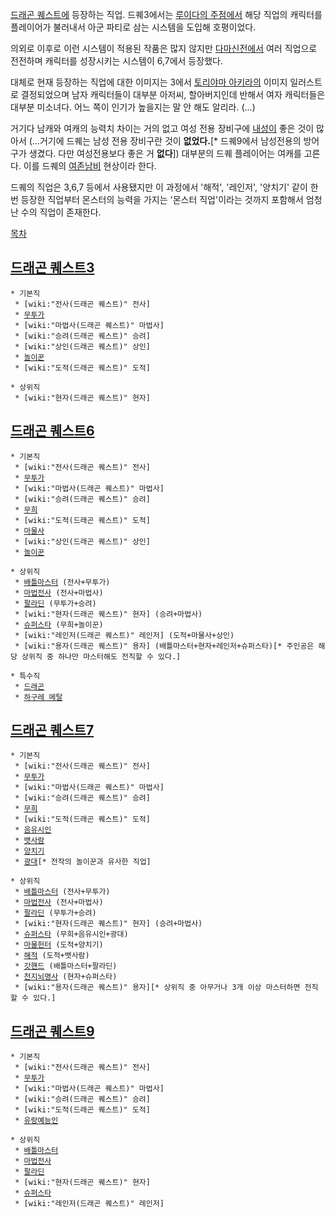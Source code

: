 [[드래곤 퀘스트]]에 등장하는 직업.
드퀘3에서는 [[루이다의 주점]]에서 해당 직업의 캐릭터를 플레이어가 불러내서 아군 파티로 삼는 시스템을 도입해 호평이었다.

의외로 이후로 이런 시스템이 적용된 작품은 많지 않지만 [[다마신전]]에서 여러 직업으로 전전하며 캐릭터를 성장시키는 시스템이 6,7에서 등장했다.

대체로 현재 등장하는 직업에 대한 이미지는 3에서 [[토리야마 아키라]]의 이미지 일러스트로 결정되었으며 남자 캐릭터들이 대부분 아저씨, 할아버지인데 반해서 여자 캐릭터들은 대부분 미소녀다. 어느 쪽이 인기가 높을지는 말 안 해도 알리라. (...)

거기다 남캐와 여캐의 능력치 차이는 거의 없고 여성 전용 장비구에 [[내성]]이 좋은 것이 많아서 (…거기에 드퀘는 남성 전용 장비구란 것이 '''없었다.'''[* 드퀘9에서 남성전용의 방어구가 생겼다. 다만 여성전용보다 좋은 거 '''없다''']) 대부분의 드퀘 플레이어는 여캐를 고른다. 이를 드퀘의 [[여존남비]] 현상이라 한다.

드퀘의 직업은 3,6,7 등에서 사용됐지만 이 과정에서 '해적', '레인저', '양치기' 같이 한 번 등장한 직업부터 몬스터의 능력을 가지는 '몬스터 직업'이라는 것까지 포함해서 엄청난 수의 직업이 존재한다. 


[[목차]]

== [[드래곤 퀘스트3]] ==
 * 기본직
  * [wiki:"전사(드래곤 퀘스트)" 전사]
  * [[무투가]]
  * [wiki:"마법사(드래곤 퀘스트)" 마법사]
  * [wiki:"승려(드래곤 퀘스트)" 승려]
  * [wiki:"상인(드래곤 퀘스트)" 상인]
  * [[놀이꾼]]
  * [wiki:"도적(드래곤 퀘스트)" 도적]

 * 상위직
  * [wiki:"현자(드래곤 퀘스트)" 현자]

== [[드래곤 퀘스트6]] ==
 * 기본직
  * [wiki:"전사(드래곤 퀘스트)" 전사]
  * [[무투가]]
  * [wiki:"마법사(드래곤 퀘스트)" 마법사]
  * [wiki:"승려(드래곤 퀘스트)" 승려]
  * [[무희]]
  * [wiki:"도적(드래곤 퀘스트)" 도적]
  * [[마물사]]
  * [wiki:"상인(드래곤 퀘스트)" 상인]
  * [[놀이꾼]]

 * 상위직
  * [[배틀마스터]] (전사+무투가)
  * [[마법전사]] (전사+마법사)
  * [[팔라딘]] (무투가+승려)
  * [wiki:"현자(드래곤 퀘스트)" 현자] (승려+마법사)
  * [[슈퍼스타]] (무희+놀이꾼)
  * [wiki:"레인저(드래곤 퀘스트)" 레인저] (도적+마물사+상인)
  * [wiki:"용자(드래곤 퀘스트)" 용자] (배틀마스터+현자+레인저+슈퍼스타)[* 주인공은 해당 상위직 중 하나만 마스터해도 전직할 수 있다.]

 * 특수직
  * [[드래곤]]
  * [[하구레 메탈]]

== [[드래곤 퀘스트7]] ==
 * 기본직
  * [wiki:"전사(드래곤 퀘스트)" 전사]
  * [[무투가]]
  * [wiki:"마법사(드래곤 퀘스트)" 마법사]
  * [wiki:"승려(드래곤 퀘스트)" 승려]
  * [[무희]]
  * [wiki:"도적(드래곤 퀘스트)" 도적]
  * [[음유시인]]
  * [[뱃사람]]
  * [[양치기]]
  * [[광대]][* 전작의 놀이꾼과 유사한 직업]

 * 상위직
  * [[배틀마스터]] (전사+무투가)
  * [[마법전사]] (전사+마법사)
  * [[팔라딘]] (무투가+승려)
  * [wiki:"현자(드래곤 퀘스트)" 현자] (승려+마법사)
  * [[슈퍼스타]] (무희+음유시인+광대)
  * [[마물헌터]] (도적+양치기)
  * [[해적]] (도적+뱃사람)
  * [[갓핸드]] (배틀마스터+팔라딘)
  * [[천지뇌명사]] (현자+슈퍼스타)
  * [wiki:"용자(드래곤 퀘스트)" 용자][* 상위직 중 아무거나 3개 이상 마스터하면 전직할 수 있다.]

== [[드래곤 퀘스트9]] ==
 * 기본직
  * [wiki:"전사(드래곤 퀘스트)" 전사]
  * [[무투가]] 
  * [wiki:"마법사(드래곤 퀘스트)" 마법사]
  * [wiki:"승려(드래곤 퀘스트)" 승려]
  * [wiki:"도적(드래곤 퀘스트)" 도적]
  * [[유랑예능인]]

 * 상위직
  * [[배틀마스터]]
  * [[마법전사]]
  * [[팔라딘]]
  * [wiki:"현자(드래곤 퀘스트)" 현자]
  * [[슈퍼스타]]
  * [wiki:"레인저(드래곤 퀘스트)" 레인저]

